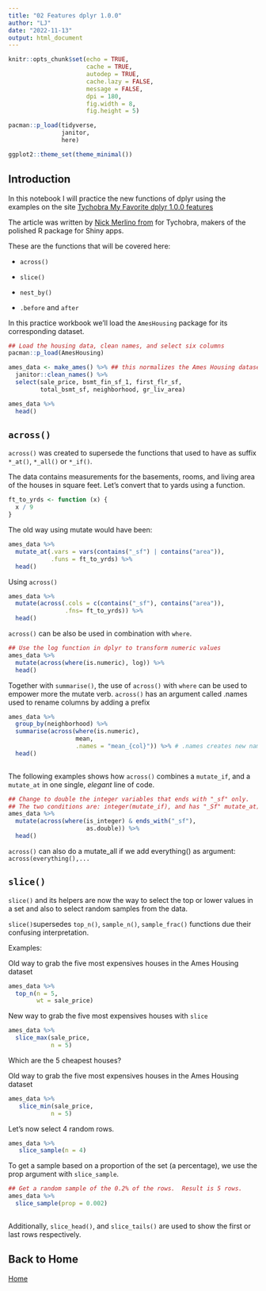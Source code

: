 ```yaml
---
title: "02 Features dplyr 1.0.0"
author: "LJ"
date: "2022-11-13"
output: html_document
---
```


```r
knitr::opts_chunk$set(echo = TRUE, 
                      cache = TRUE,
                      autodep = TRUE,
                      cache.lazy = FALSE,
                      message = FALSE, 
                      dpi = 180,
                      fig.width = 8, 
                      fig.height = 5)

pacman::p_load(tidyverse,
               janitor,
               here)

ggplot2::theme_set(theme_minimal())

```

## Introduction

In this notebook I will practice the new functions of dplyr using the examples on the site [Tychobra My Favorite dplyr 1.0.0 features](https://www.tychobra.com/posts/2020-05-27-new-dplyr-features/)

The article was written by [Nick Merlino from ](https://www.tychobra.com/about/) for Tychobra, makers of the polished R package for Shiny apps.

These are the functions that will be covered here:

-    `across()`

-    `slice()`

-    `nest_by()`

-   `.before` and `after`

In this practice workbook we'll load the `AmesHousing` package for its corresponding dataset.

```r
## Load the housing data, clean names, and select six columns
pacman::p_load(AmesHousing)

ames_data <- make_ames() %>% ## this normalizes the Ames Housing dataset a bit. 
  janitor::clean_names() %>% 
  select(sale_price, bsmt_fin_sf_1, first_flr_sf, 
         total_bsmt_sf, neighborhood, gr_liv_area)

ames_data %>% 
  head()

```


## `across()`

`across()` was created to supersede the functions that used to have as suffix
`*_at()`, `*_all()` or `*_if()`.  

The data contains measurements for the basements, rooms, and living area of the houses in square feet.
Let's convert that to yards using a function.

```r
ft_to_yrds <- function (x) {
  x / 9
}

```

The old way using mutate would have been:

```r
ames_data %>% 
  mutate_at(.vars = vars(contains("_sf") | contains("area")), 
            .funs = ft_to_yrds) %>% 
  head()

```

Using `across()`

```r
ames_data %>% 
  mutate(across(.cols = c(contains("_sf"), contains("area")),
                .fns= ft_to_yrds)) %>% 
  head()

```

`across()` can be also be used in combination with `where`.

```r
## Use the log function in dplyr to transform numeric values
ames_data %>% 
  mutate(across(where(is.numeric), log)) %>% 
  head()


```

Together with `summarise()`, the use of `across()` with `where` can be used to empower more the mutate verb.
`across()` has an argument called .names used to rename columns by adding a prefix

```r
ames_data %>% 
  group_by(neighborhood) %>% 
  summarise(across(where(is.numeric),
                   mean,
                   .names = "mean_{col}")) %>% # .names creates new names for the columns with this syntax
  head()
  
```

The following examples shows how `across()` combines a `mutate_if`, and a `mutate_at`
in one single,  _elegant_ line of code.

```r
## Change to double the integer variables that ends with "_sf" only.
## The two conditions are: integer(mutate_if), and has "_Sf" mutate_at)
ames_data %>% 
  mutate(across(where(is_integer) & ends_with("_sf"), 
                      as.double)) %>% 
  head()

```

`across()` can also do a mutate_all if we add everything() as argument: `across(everything(),...`

## `slice()`

 `slice()` and its helpers are now the way to select the top or lower values in a set and
 also to select random samples from the data.  
 
  `slice()`supersedes `top_n()`, `sample_n()`, `sample_frac()` functions due their
  confusing interpretation.
  
  Examples:
  
  Old way to grab the five most expensives houses in the Ames Housing dataset
  
```r
ames_data %>% 
  top_n(n = 5, 
        wt = sale_price)

```
  
  New way to grab the five most expensives houses with `slice`
  
```r
ames_data %>% 
  slice_max(sale_price, 
            n = 5)

```

Which are the 5 cheapest houses?

  Old way to grab the five most expensives houses in the Ames Housing dataset
  
```r
ames_data %>% 
   slice_min(sale_price, 
            n = 5)

```

Let's now select 4 random rows.

```r
ames_data %>% 
   slice_sample(n = 4)

```

To get a sample based on a proportion of the set (a percentage), we use the prop argument with
`slice_sample`.

```r
## Get a random sample of the 0.2% of the rows.  Result is 5 rows.
ames_data %>% 
  slice_sample(prop = 0.002)
  
```

Additionally, `slice_head()`, and `slice_tails()` are used to show the first or last rows
respectively.  






## Back to Home

[Home](index.html)













































































